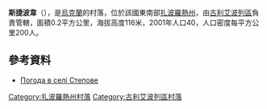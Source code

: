 {{coord|47|42|39|N|36|35|38|E|scale:100000|display=title}}

'''斯捷波韋'''（{{lang-uk|Степове}}），是[[烏克蘭|烏克蘭]]的村落，位於該國東南部[[扎波羅熱州|扎波羅熱州]]，由[[古利艾波列區|古利艾波列區]]負責管轄，面積0.2平方公里，海拔高度116米，2001年人口40，人口密度每平方公里200人。

==參考資料==
* [http://weather.in.ua/ua/zaporozhskaja/25211 Погода в селі Степове] {{Wayback|url=http://weather.in.ua/ua/zaporozhskaja/25211 |date=20111220165754 }}

[[Category:扎波羅熱州村落|Category:扎波羅熱州村落]]
[[Category:古利艾波列區村落|Category:古利艾波列區村落]]


{{Zaporizhia-geo-stub}}